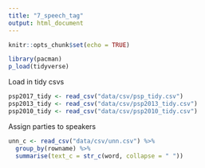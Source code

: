 ```yaml
---
title: "7_speech_tag"
output: html_document
---
```


```r
knitr::opts_chunk$set(echo = TRUE)

library(pacman)
p_load(tidyverse)
```


Load in tidy csvs
```r
psp2017_tidy <- read_csv("data/csv/psp_tidy.csv")
psp2013_tidy <- read_csv("data/csv/psp2013_tidy.csv")
psp2010_tidy <- read_csv("data/csv/psp2010_tidy.csv")
```



Assign parties to speakers
```r
unn_c <- read_csv("data/csv/unn.csv") %>%
  group_by(rowname) %>%
  summarise(text_c = str_c(word, collapse = " "))


```

